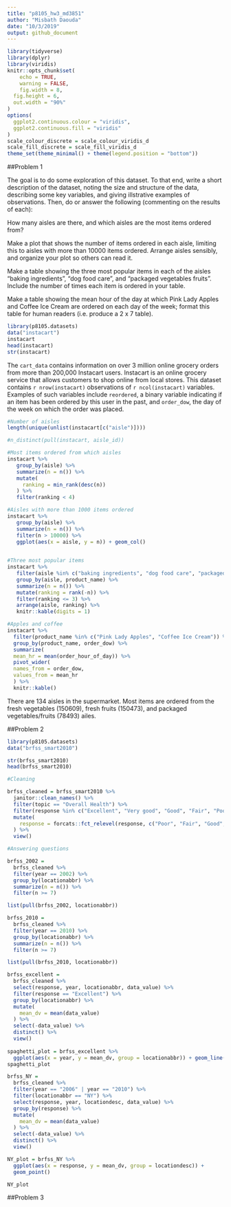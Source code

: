 ```yaml
---
title: "p8105_hw3_md3851"
author: "Misbath Daouda"
date: "10/3/2019"
output: github_document
---
```


```r
library(tidyverse)
library(dplyr)
library(viridis)
knitr::opts_chunk$set(
	echo = TRUE,
	warning = FALSE,
	fig.width = 8, 
  fig.height = 6,
  out.width = "90%"
)
options(
  ggplot2.continuous.colour = "viridis",
  ggplot2.continuous.fill = "viridis"
)
scale_colour_discrete = scale_colour_viridis_d
scale_fill_discrete = scale_fill_viridis_d
theme_set(theme_minimal() + theme(legend.position = "bottom"))
```


##Problem 1

The goal is to do some exploration of this dataset. To that end, write a short description of the dataset, noting the size and structure of the data, describing some key variables, and giving illstrative examples of observations. Then, do or answer the following (commenting on the results of each):

How many aisles are there, and which aisles are the most items ordered from?

Make a plot that shows the number of items ordered in each aisle, limiting this to aisles with more than 10000 items ordered. Arrange aisles sensibly, and organize your plot so others can read it.

Make a table showing the three most popular items in each of the aisles “baking ingredients”, “dog food care”, and “packaged vegetables fruits”. Include the number of times each item is ordered in your table.

Make a table showing the mean hour of the day at which Pink Lady Apples and Coffee Ice Cream are ordered on each day of the week; format this table for human readers (i.e. produce a 2 x 7 table).

```r
library(p8105.datasets)
data("instacart")
instacart
head(instacart)
str(instacart)

```

The `cart_data` contains information on over 3 million online grocery orders from more than 200,000 Instacart users. Instacart is an online grocery service that allows customers to shop online from local stores. This dataset contains `r nrow(instacart)` observations of `r ncol(instacart)` variables. Examples of such variables include `reordered`, a binary variable indicating if an item has been ordered by this user in the past, and `order_dow`, the day of the week on which the order was placed. 

```r
#Number of aisles 
length(unique(unlist(instacart[c("aisle")])))

#n_distinct(pull(instacart, aisle_id))

#Most items ordered from which aisles 
instacart %>% 
   group_by(aisle) %>% 
   summarize(n = n()) %>%
   mutate(
     ranking = min_rank(desc(n))
   ) %>% 
   filter(ranking < 4)

#Aisles with more than 1000 items ordered 
instacart %>% 
   group_by(aisle) %>% 
   summarize(n = n()) %>%
   filter(n > 10000) %>%
   ggplot(aes(x = aisle, y = n)) + geom_col()
  

#Three most popular items
instacart %>%
   filter(aisle %in% c("baking ingredients", "dog food care", "packaged vegetables fruits")) %>%
   group_by(aisle, product_name) %>%
   summarize(n = n()) %>%
   mutate(ranking = rank(-n)) %>% 
   filter(ranking <= 3) %>% 
   arrange(aisle, ranking) %>% 
   knitr::kable(digits = 1) 

#Apples and coffee
instacart %>% 
  filter(product_name %in% c("Pink Lady Apples", "Coffee Ice Cream")) %>%
  group_by(product_name, order_dow) %>% 
  summarize(
  mean_hr = mean(order_hour_of_day)) %>% 
  pivot_wider(
  names_from = order_dow,
  values_from = mean_hr
  ) %>%
  knitr::kable()

```


There are 134 aisles in the supermarket. Most items are ordered from the fresh vegetables (150609), fresh fruits (150473), and packaged vegetables/fruits (78493) ailes. 



##Problem 2

```r
library(p8105.datasets)
data("brfss_smart2010")

str(brfss_smart2010)
head(brfss_smart2010)

#Cleaning 

brfss_cleaned = brfss_smart2010 %>%
  janitor::clean_names() %>%
  filter(topic == "Overall Health") %>% 
  filter(response %in% c("Excellent", "Very good", "Good", "Fair", "Poor")) %>%
  mutate(
    response = forcats::fct_relevel(response, c("Poor", "Fair", "Good", "Very good", "Excellent"))
  ) %>% 
  view()

#Answering questions 

brfss_2002 = 
  brfss_cleaned %>%
  filter(year == 2002) %>% 
  group_by(locationabbr) %>% 
  summarize(n = n()) %>%
  filter(n >= 7)

list(pull(brfss_2002, locationabbr))

brfss_2010 = 
  brfss_cleaned %>%
  filter(year == 2010) %>%
  group_by(locationabbr) %>% 
  summarize(n = n()) %>%
  filter(n >= 7) 

list(pull(brfss_2010, locationabbr))

brfss_excellent = 
  brfss_cleaned %>%
  select(response, year, locationabbr, data_value) %>%
  filter(response == "Excellent") %>% 
  group_by(locationabbr) %>% 
  mutate(
    mean_dv = mean(data_value)
  ) %>%
  select(-data_value) %>%
  distinct() %>%
  view()
 
spaghetti_plot = brfss_excellent %>% 
  ggplot(aes(x = year, y = mean_dv, group = locationabbr)) + geom_line()
spaghetti_plot

brfss_NY = 
  brfss_cleaned %>%
  filter(year == "2006" | year == "2010") %>%
  filter(locationabbr == "NY") %>%
  select(response, year, locationdesc, data_value) %>%
  group_by(response) %>% 
  mutate(
    mean_dv = mean(data_value)
  ) %>%
  select(-data_value) %>%
  distinct() %>%
  view()

NY_plot = brfss_NY %>% 
  ggplot(aes(x = response, y = mean_dv, group = locationdesc)) +
  geom_point() 

NY_plot
```

##Problem 3

```r

```

